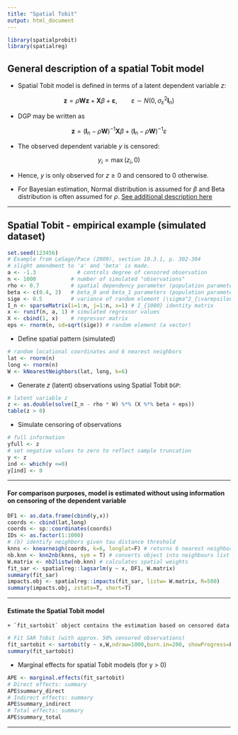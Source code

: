 ---
title: "Spatial Tobit"
output: html_document
---

```{r setup, include=FALSE}
library(spatialprobit)
library(spatialreg)
```

## General description of a spatial Tobit model

* Spatial Tobit model is defined in terms of a latent dependent variable $z$:

$$\mathbf{z}= \rho \mathbf{Wz} + \mathbf{X} \beta + \mathbf{\varepsilon}, \qquad \varepsilon  \sim N(0, \sigma^2_{\varepsilon} \mathbf{I}_n)$$

* DGP may be written as

$$\mathbf{z} = (\mathbf{I}_n - \rho \mathbf{W})^{-1} \mathbf{X} \beta + (\mathbf{I}_n - \rho \mathbf{W})^{-1} \varepsilon$$

* The observed dependent variable $y$ is censored: 

$$
y_i = \max(z_i, 0)
$$

* Hence, $y$ is only observed for $z \geq 0$ and censored to $0$ otherwise. 

* For Bayesian estimation, Normal distribution is assumed for $\beta$ and Beta distribution is often assumed for $\rho$. [See additional description here](https://www.rdocumentation.org/packages/spatialprobit/versions/0.9-11/topics/sartobit)


--- 

## Spatial Tobit - empirical example (simulated dataset) 


```{r}
set.seed(123456)
# Example from LeSage/Pace (2009), section 10.3.1, p. 302-304
# slight amendment to 'a' and 'beta' is made.
a <- -1.3             # controls degree of censored observation
n <- 1000           # number of simulated "observations"
rho <- 0.7          # spatial dependency parameter (population parameter)
beta <- c(0.4, 2)   # beta_0 and beta_1 parameters (population parameters)
sige <- 0.5         # variance of random element (\sigma^2_{\varepsilon})
I_n <- sparseMatrix(i=1:n, j=1:n, x=1) # I_{1000} identity matrix
x <- runif(n, a, 1) # simulated regressor values
X <- cbind(1, x)    # regressor matrix
eps <- rnorm(n, sd=sqrt(sige)) # random element (a vector)
```

* Define spatial pattern (simulated)

```{r}
# random locational coordinates and 6 nearest neighbors
lat <- rnorm(n)
long <- rnorm(n)
W <- kNearestNeighbors(lat, long, k=6)
```

* Generate $z$ (latent) observations using Spatial Tobit `DGP`:

```{r}
# latent variable z
z <- as.double(solve(I_n - rho * W) %*% (X %*% beta + eps)) 
table(z > 0)
```

* Simulate censoring of observations

```{r}
# full information
yfull <- z
# set negative values to zero to reflect sample truncation
y <- z
ind <- which(y <=0)
y[ind] <- 0
```


---

#### For comparison purposes, model is estimated without using information on censoring of the dependent variable  


```{r, warning=FALSE}
DF1 <- as.data.frame(cbind(y,x))
coords <- cbind(lat,long)
coords <- sp::coordinates(coords)
IDs <- as.factor(1:1000)
# (b) identify neighbors given tau distance threshold
knns <- knearneigh(coords, k=6, longlat=F) # returns 6 nearest neighbors
nb.knn <- knn2nb(knns, sym = T) # converts object into neighbours list
W.matrix <- nb2listw(nb.knn) # calculates spatial weights
fit_sar <- spatialreg::lagsarlm(y ~ x, DF1, W.matrix)
summary(fit_sar)
impacts.obj <- spatialreg::impacts(fit_sar, listw= W.matrix, R=500)
summary(impacts.obj, zstats=T, short=T)
```

---

#### Estimate the Spatial Tobit model 
    + `fit_sartobit` object contains the estimation based on censored data  

```{r, warning=FALSE}
# Fit SAR Tobit (with approx. 50% censored observations)
fit_sartobit <- sartobit(y ~ x,W,ndraw=1000,burn.in=200, showProgress=F)
summary(fit_sartobit)
```


* Marginal effects for spatial Tobit models (for y > 0)

```{r}
APE <- marginal.effects(fit_sartobit)
# Direct effects: summary
APE$summary_direct
# Indirect effects: summary
APE$summary_indirect
# Total effects: summary
APE$summary_total
```

-----


